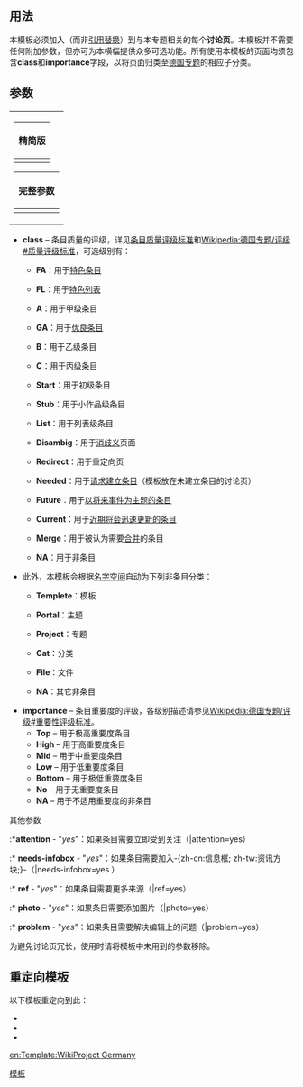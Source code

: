 <includeonly><!-- 在这里加入模板的保护标识--></includeonly><noinclude>{{template doc page viewed directly}}</noinclude>
{{High-use|13562}}
<!-- 在本行下编辑模板说明 -->

== 用法 ==
本'''{{tl|德国专题}}'''模板必须加入（而非[[Help:引用替换|引用替换]]）到与本专题相关的每个'''讨论页'''。本模板并不需要任何附加参数，但亦可为本横幅提供众多可选功能。所有使用本模板的页面均须包含'''class'''和'''importance'''字段，以将页面归类至[[:Category:德国专题|德国专题]]的相应子分类。

== 参数 ==
{| align=right style="background:transparent; width:0"
|
{| class="wikitable"
|-
!精简版
|-
|<pre style="font-size:90%">{{WikiProject Germany
|class =
|importance =
}}
</pre>
|}
{| class="wikitable"
|-
!完整参数
|-
|<pre style="font-size:90%">{{WikiProject Germany
|class =
|importance =
|attention =
|needs-infobox =
|ref =
|photo =
|problem =
}}
</pre>
|}
|}

* '''class''' – 条目质量的评级，详见[[Wikipedia:条目质量评级标准|条目质量评级标准]]和[[Wikipedia:德国专题/评级#质量评级标准]]，可选级别有：
** {{classicon|FA}} '''FA'''：用于[[Wikipedia:特色条目|特色条目]]
** {{classicon|FL}} '''FL'''：用于[[Wikipedia:特色列表|特色列表]]
** {{classicon|A}} '''A'''：用于甲级条目
** {{classicon|GA}} '''GA'''：用于[[Wikipedia:优良条目|优良条目]]
** {{classicon|B}} '''B'''：用于乙级条目
** {{classicon|C}} '''C'''：用于丙级条目
** {{classicon|Start}} '''Start'''：用于初级条目
** {{classicon|Stub}} '''Stub'''：用于小作品级条目
** {{classicon|List}} '''List'''：用于列表级条目
** {{classicon|Disambig}} '''Disambig'''：用于[[Wikipedia:消歧义|消歧义]]页面
** {{classicon|Redirect}} '''Redirect'''：用于重定向页
** {{classicon|Needed}} '''Needed'''：用于[[Wikipedia:条目请求|请求建立条目]]（模板放在未建立条目的讨论页）
** {{classicon|Future}} '''Future'''：用于[[WP:FUTURE|以将来事件为主题的条目]]
** {{classicon|Current}} '''Current'''：用于[[Portal:新闻动态|近期将会迅速更新的条目]]
** {{classicon|Merge}} '''Merge'''：用于被认为需要[[WP:合并|合并]]的条目
** {{classicon|NA}} '''NA'''：用于非条目
*此外，本模板会根据[[:WP:名字空间|名字空间]]自动为下列非条目分类：
**{{classicon|Template}} '''Templete'''：模板
**{{classicon|Portal}} '''Portal'''：主题
**{{classicon|Project}} '''Project'''：专题
**{{classicon|Cat}} '''Cat'''：分类
**{{classicon|File}} '''File'''：文件
**{{classicon|NA}} '''NA'''：其它非条目

* '''importance''' – 条目重要度的评级，各级别描述请参见[[Wikipedia:德国专题/评级#重要性评级标准]]。
**'''Top''' – 用于极高重要度条目
**'''High''' – 用于高重要度条目
**'''Mid''' – 用于中重要度条目
**'''Low''' – 用于低重要度条目
**'''Bottom''' – 用于极低重要度条目
**'''No''' – 用于无重要度条目
**'''NA''' – 用于不适用重要度的非条目

;其他参数
:*'''attention''' - "''yes''"：如果条目需要立即受到关注（|attention=yes）
:* '''needs-infobox''' - "''yes''"：如果条目需要加入-{zh-cn:信息框; zh-tw:资讯方块;}-（|needs-infobox=yes ）
:* '''ref''' - "''yes''"：如果条目需要更多来源（|ref=yes）
:* '''photo''' - "''yes''"：如果条目需要添加图片（|photo=yes）
:* '''problem''' - "''yes''"：如果条目需要解决编辑上的问题（|problem=yes）

为避免讨论页冗长，使用时请将模板中未用到的参数移除。

==重定向模板==
以下模板重定向到此：
*{{t1|WPDE}}
*{{t1|WPGER}}
*{{t1|WikiProject Germany}}

<includeonly>
<!-- PLEASE ADD CATEGORIES AND INTERWIKIS BELOW THIS LINE, THANK YOU. -->
[[Category:德国专题|模板]]

[[en:Template:WikiProject Germany]]
</includeonly>